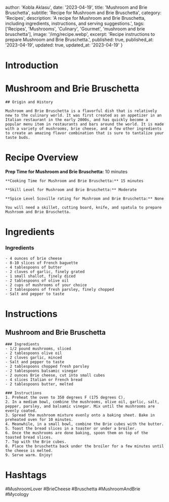 
  author: 'Kobla Aklasu',
  date: '2023-04-19',
  title: 'Mushroom and Brie Bruschetta',
  subtitle: 'Recipe for Mushroom and Brie Bruschetta',
  category: 'Recipes',
  description: 'A recipe for Mushroom and Brie Bruschetta, including ingredients, instructions, and serving suggestions.',
  tags: ['Recipes', 'Mushrooms', 'Culinary', 'Gourmet', 'mushroom and brie bruschetta'],
  image: '/img/recipe.webp',
  excerpt: 'Recipe instructions to prepare Mushroom and Brie Bruschetta.',
  published: true,
  published_at: '2023-04-19',
  updated: true,
  updated_at: '2023-04-19'
}


  # Introduction

# Mushroom and Brie Bruschetta
    
    ## Origin and History
    
    Mushroom and Brie Bruschetta is a flavorful dish that is relatively new to the culinary world. It was first created as an appetizer in an Italian restaurant in the early 2000s, and has quickly become a popular menu item in restaurants and bars around the world. It is made with a variety of mushrooms, brie cheese, and a few other ingredients to create an amazing flavor combination that is sure to tantalize your taste buds.

# Recipe Overview

**Prep Time for Mushroom and Brie Bruschetta:** 10 minutes 
    
    **Cooking Time for Mushroom and Brie Bruschetta:** 15 minutes 
    
    **Skill Level for Mushroom and Brie Bruschetta:** Moderate
    
    **Spice Level Scoville rating for Mushroom and Brie Bruschetta:** None 
    
    You will need a skillet, cutting board, knife, and spatula to prepare Mushroom and Brie Bruschetta.

# Ingredients

### Ingredients 
    - 4 ounces of brie cheese 
    - 8-10 slices of French baguette 
    - 4 tablespoons of butter 
    - 2 cloves of garlic, finely grated
    - 1 small shallot, finely diced 
    - 2 tablespoons of olive oil 
    - 2 cups of mushrooms of your choice 
    - 2 tablespoons of fresh parsley, finely chopped 
    - Salt and pepper to taste

# Instructions

## Mushroom and Brie Bruschetta
    
    ### Ingredients
    - 1/2 pound mushrooms, sliced
    - 2 tablespoons olive oil 
    - 2 cloves garlic, minced
    - Salt and pepper to taste
    - 2 tablespoons chopped fresh parsley
    - 2 tablespoons balsamic vinegar
    - 2 ounces Brie cheese, cut into small cubes
    - 4 slices Italian or French bread
    - 2 tablespoons butter, melted
    
    ### Instructions
    1. Preheat the oven to 350 degrees F (175 degrees C).
    2. In a medium bowl, combine the mushrooms, olive oil, garlic, salt, pepper, parsley, and balsamic vinegar. Mix until the mushrooms are evenly coated.
    3. Spread the mushroom mixture evenly onto a baking sheet. Bake in preheated oven for 10 minutes.
    4. Meanwhile, in a small bowl, combine the Brie cubes with the butter.
    5. Toast the bread slices in a toaster or under a broiler.
    6. Once the mushrooms are done baking, spoon them on top of the toasted bread slices.
    7. Top with the Brie cubes.
    8. Place the bruschetta back under the broiler for a few minutes until the cheese is melted.
    9. Serve warm. Enjoy!

# Hashtags

#MushroomLover #BrieCheese #Bruschetta #MushroomAndBrie #Mycology



